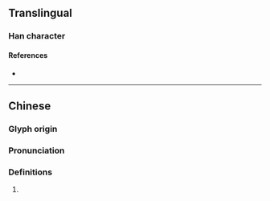 {{character info}}
{{character info|0x2F87A}}
==Translingual==

===Han character===
{{Han char|rn=46|rad=山|as=04|sn=7|four=21740|canj=UMT|ids=⿰山开}}

====References====
* {{Han ref|kx=0308.190|dkj=07930|dj=0608.010|hdz=10762.080|uh=5C8D|ud=23693|bh=CAC0|bd=51904}}

----

==Chinese==
{{zh-forms}}

===Glyph origin===
{{Han etym}}

===Pronunciation===
{{zh-pron
|m=qiān
|c=hin1
|mc=y
|oc=y
|cat=
}}

===Definitions===
{{zh-hanzi}}

# {{rfdef|zh}}